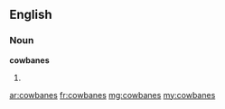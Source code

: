 ==English==

===Noun===
'''cowbanes'''

# {{plural of|cowbane}}

[[ar:cowbanes]]
[[fr:cowbanes]]
[[mg:cowbanes]]
[[my:cowbanes]]